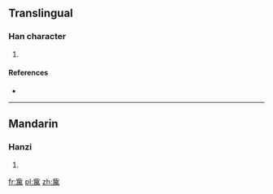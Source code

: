 ==Translingual==

===Han character===
{{Han char|rn=77|rad=止|as=11|sn=15|four=21227|canj=YPWLB}}

# {{defn|Han|sort=止11}}

====References====
* {{Han ref|kx=0848.151|dkj=24896|hdz=21445.070|uh=6B76|ud=27510|bh=E6D1|bd=59089}}

----

==Mandarin==

===Hanzi===
{{cmn-hanzi|pin=[[yú]] ([[yu2]])|wg=yü<sup>2</sup>}}

# {{defn|lang=cmn|sort=止11}}

[[fr:歶]]
[[pl:歶]]
[[zh:歶]]